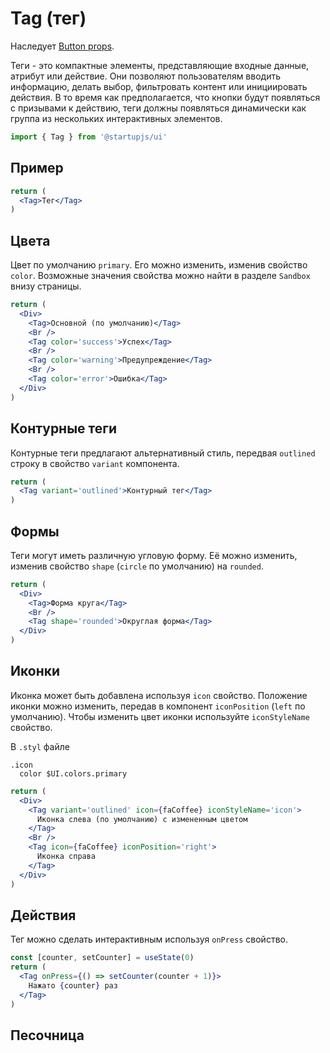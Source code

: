 
# Tag (тег)
Наследует [Button props](/docs/components/Button).

Теги - это компактные элементы, представляющие входные данные, атрибут или действие. Они позволяют пользователям вводить информацию, делать выбор, фильтровать контент или инициировать действия. В то время как предполагается, что кнопки будут появляться с призывами к действию, теги должны появляться динамически как группа из нескольких интерактивных элементов.

```jsx
import { Tag } from '@startupjs/ui'
```

## Пример

```jsx example
return (
  <Tag>Тег</Tag>
)
```

## Цвета

Цвет по умолчанию `primary`. Его можно изменить, изменив свойство `color`. Возможные значения свойства можно найти в разделе `Sandbox` внизу страницы.

```jsx example
return (
  <Div>
    <Tag>Основной (по умолчанию)</Tag>
    <Br />
    <Tag color='success'>Успех</Tag>
    <Br />
    <Tag color='warning'>Предупреждение</Tag>
    <Br />
    <Tag color='error'>Ошибка</Tag>
  </Div>
)
```

## Контурные теги

Контурные теги предлагают альтернативный стиль, передвая `outlined` строку в свойство `variant` компонента.

```jsx example
return (
  <Tag variant='outlined'>Контурный тег</Tag>
)
```

## Формы

Теги могут иметь различную угловую форму. Её можно изменить, изменив свойство `shape` (`circle` по умолчанию) на `rounded`.

```jsx example
return (
  <Div>
    <Tag>Форма круга</Tag>
    <Br />
    <Tag shape='rounded'>Округлая форма</Tag>
  </Div>
)
```

## Иконки

Иконка может быть добавлена используя `icon` свойство. Положение иконки можно изменить, передав в компонент `iconPosition` (`left` по умолчанию). Чтобы изменить цвет иконки используйте `iconStyleName` свойство.

В `.styl` файле
```stylus
.icon
  color $UI.colors.primary
```

```jsx example
return (
  <Div>
    <Tag variant='outlined' icon={faCoffee} iconStyleName='icon'>
      Иконка слева (по умолчанию) с измененным цветом
    </Tag>
    <Br />
    <Tag icon={faCoffee} iconPosition='right'>
      Иконка справа
    </Tag>
  </Div>
)
```

## Действия
Тег можно сделать интерактивным используя `onPress` свойство.

```jsx example
const [counter, setCounter] = useState(0)
return (
  <Tag onPress={() => setCounter(counter + 1)}>
    Нажато {counter} раз
  </Tag>
)
```

## Песочница

<Sandbox Component={Tag} />
